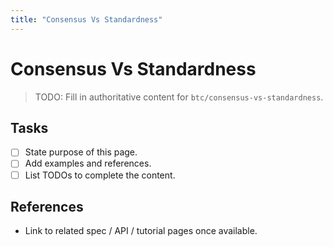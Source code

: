 ```yaml
---
title: "Consensus Vs Standardness"
---
```


# Consensus Vs Standardness

> TODO: Fill in authoritative content for `btc/consensus-vs-standardness`.

## Tasks
- [ ] State purpose of this page.
- [ ] Add examples and references.
- [ ] List TODOs to complete the content.

## References
- Link to related spec / API / tutorial pages once available.

